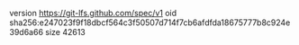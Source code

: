 version https://git-lfs.github.com/spec/v1
oid sha256:e247023f9f18dbcf564c3f50507d714f7cb6afdfda18675777b8c924e39d6a66
size 42613
